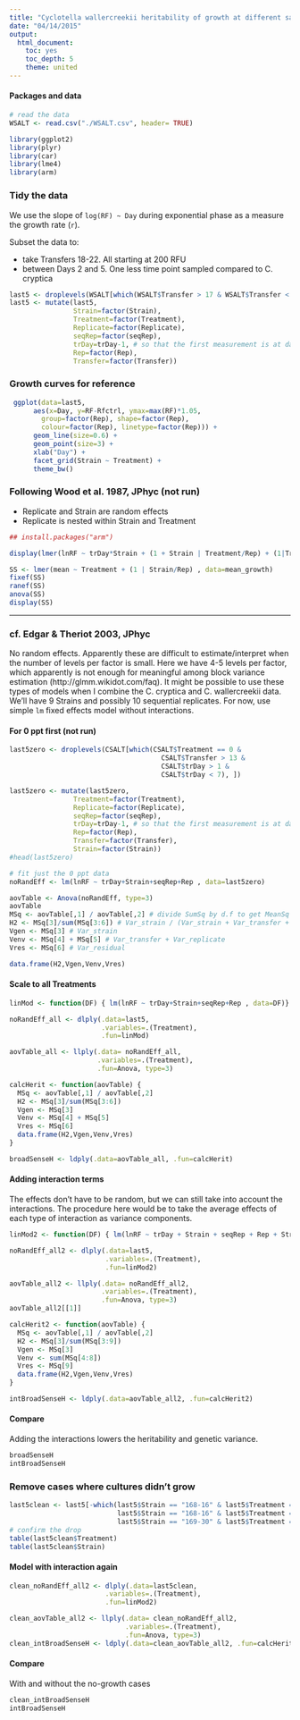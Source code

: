 ```yaml
---
title: "Cyclotella wallercreekii heritability of growth at different salinities"
date: "04/14/2015"
output: 
  html_document:
    toc: yes
    toc_depth: 5
    theme: united
---
```


#### Packages and data

```r
# read the data
WSALT <- read.csv("./WSALT.csv", header= TRUE)

library(ggplot2)
library(plyr)
library(car)
library(lme4)
library(arm)

```

### Tidy the data

We use the slope of `log(RF) ~ Day` during exponential phase as a measure the growth rate (`r`).

Subset the data to:

  - take Transfers 18-22. All starting at 200 RFU
  - between Days 2 and 5. One less time point sampled compared to C. cryptica

```r
last5 <- droplevels(WSALT[which(WSALT$Transfer > 17 & WSALT$Transfer < 23 & WSALT$trDay > 1 & WSALT$trDay < 6), ])
last5 <- mutate(last5,
                Strain=factor(Strain),
                Treatment=factor(Treatment),
                Replicate=factor(Replicate),
                seqRep=factor(seqRep),
                trDay=trDay-1, # so that the first measurement is at day 1
                Rep=factor(Rep),
                Transfer=factor(Transfer))
```

### Growth curves for reference

```r
 ggplot(data=last5,
      aes(x=Day, y=RF-Rfctrl, ymax=max(RF)*1.05,
        group=factor(Rep), shape=factor(Rep),
        colour=factor(Rep), linetype=factor(Rep))) +
      geom_line(size=0.6) +
      geom_point(size=3) +
      xlab("Day") +
      facet_grid(Strain ~ Treatment) +
      theme_bw()
```


### Following Wood et al. 1987, JPhyc (not run)

- Replicate and Strain are random effects
- Replicate is nested within Strain and Treatment

```r
## install.packages("arm")

display(lmer(lnRF ~ trDay*Strain + (1 + Strain | Treatment/Rep) + (1|Transfer) , data=last5))

SS <- lmer(mean ~ Treatment + (1 | Strain/Rep) , data=mean_growth)
fixef(SS)
ranef(SS)
anova(SS)
display(SS)
```

* * * 

### cf. Edgar & Theriot 2003, JPhyc

No random effects. Apparently these are difficult to estimate/interpret when the number of levels per factor is small. Here we have 4-5 levels per factor, which apparently is not enough for meaningful among block variance estimation (http://glmm.wikidot.com/faq). It might be possible to use these types of models when I combine the C. cryptica and C. wallercreekii data. We'll have 9 Strains and possibly 10 sequential replicates. For now, use simple `lm` fixed effects model without interactions.

#### For 0 ppt first (not run)

```r
last5zero <- droplevels(CSALT[which(CSALT$Treatment == 0 & 
                                      CSALT$Transfer > 13 & 
                                      CSALT$trDay > 1 & 
                                      CSALT$trDay < 7), ])

last5zero <- mutate(last5zero,
                Treatment=factor(Treatment),
                Replicate=factor(Replicate),
                seqRep=factor(seqRep),
                trDay=trDay-1, # so that the first measurement is at day 1
                Rep=factor(Rep),
                Transfer=factor(Transfer),
                Strain=factor(Strain))
#head(last5zero)

# fit just the 0 ppt data
noRandEff <- lm(lnRF ~ trDay+Strain+seqRep+Rep , data=last5zero)

aovTable <- Anova(noRandEff, type=3)
aovTable
MSq <- aovTable[,1] / aovTable[,2] # divide SumSq by d.f to get MeanSq
H2 <- MSq[3]/sum(MSq[3:6]) # Var_strain / (Var_strain + Var_transfer + Var_replicate + Var_residual)
Vgen <- MSq[3] # Var_strain
Venv <- MSq[4] + MSq[5] # Var_transfer + Var_replicate
Vres <- MSq[6] # Var_residual

data.frame(H2,Vgen,Venv,Vres)
```

#### Scale to all Treatments

```r
linMod <- function(DF) { lm(lnRF ~ trDay+Strain+seqRep+Rep , data=DF)}

noRandEff_all <- dlply(.data=last5,
                       .variables=.(Treatment),
                       .fun=linMod)

aovTable_all <- llply(.data= noRandEff_all,
                      .variables=.(Treatment),
                      .fun=Anova, type=3)

calcHerit <- function(aovTable) {
  MSq <- aovTable[,1] / aovTable[,2] 
  H2 <- MSq[3]/sum(MSq[3:6])
  Vgen <- MSq[3]
  Venv <- MSq[4] + MSq[5]
  Vres <- MSq[6]
  data.frame(H2,Vgen,Venv,Vres)
}

broadSenseH <- ldply(.data=aovTable_all, .fun=calcHerit)
```

#### Adding interaction terms

The effects don't have to be random, but we can still take into account the interactions. The procedure here would be to take the average effects of each type of interaction as variance components.

```r
linMod2 <- function(DF) { lm(lnRF ~ trDay + Strain + seqRep + Rep + Strain:seqRep + Strain:Rep + Rep:seqRep, data=DF)}

noRandEff_all2 <- dlply(.data=last5,
                        .variables=.(Treatment),
                        .fun=linMod2)

aovTable_all2 <- llply(.data= noRandEff_all2,
                       .variables=.(Treatment),
                       .fun=Anova, type=3)
aovTable_all2[[1]]

calcHerit2 <- function(aovTable) {
  MSq <- aovTable[,1] / aovTable[,2] 
  H2 <- MSq[3]/sum(MSq[3:9])
  Vgen <- MSq[3]
  Venv <- sum(MSq[4:8])
  Vres <- MSq[9]
  data.frame(H2,Vgen,Venv,Vres)
}

intBroadSenseH <- ldply(.data=aovTable_all2, .fun=calcHerit2)
```

#### Compare

Adding the interactions lowers the heritability and genetic variance. 

```r
broadSenseH
intBroadSenseH
```

### Remove cases where cultures didn't grow

```r
last5clean <- last5[-which(last5$Strain == "168-16" & last5$Treatment == 24 | 
                           last5$Strain == "168-16" & last5$Treatment == 36 |
                           last5$Strain == "169-30" & last5$Treatment == 36),]
# confirm the drop
table(last5clean$Treatment)
table(last5clean$Strain)
```

#### Model with interaction again

```r
clean_noRandEff_all2 <- dlply(.data=last5clean,
                        .variables=.(Treatment),
                        .fun=linMod2)

clean_aovTable_all2 <- llply(.data= clean_noRandEff_all2,
                             .variables=.(Treatment),
                             .fun=Anova, type=3)
clean_intBroadSenseH <- ldply(.data=clean_aovTable_all2, .fun=calcHerit2)
```

#### Compare

With and without the no-growth cases

```r
clean_intBroadSenseH
intBroadSenseH
```